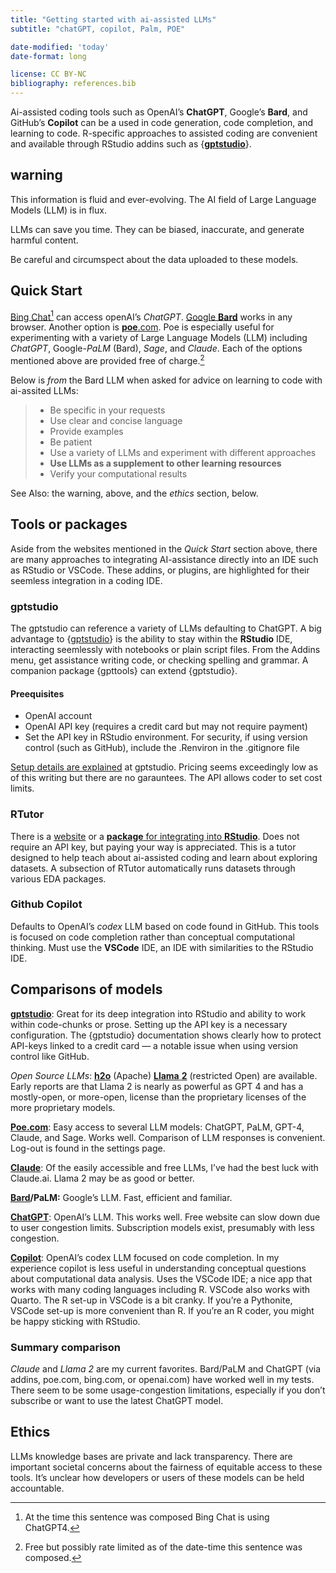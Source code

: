 ```yaml
---
title: "Getting started with ai-assisted LLMs"
subtitle: "chatGPT, copilot, Palm, POE"

date-modified: 'today'
date-format: long

license: CC BY-NC  
bibliography: references.bib
---
```


Ai-assisted coding tools such as OpenAI's **ChatGPT**, Google's **Bard**, and GitHub's **Copilot** can be a used in code generation, code completion, and learning to code. R-specific approaches to assisted coding are convenient and available through RStudio addins such as {[**gptstudio**](#0)}.

::: {.callout-warning collapse="true"}
## warning

This information is fluid and ever-evolving. The AI field of Large Language Models (LLM) is in flux.

LLMs can save you time. They can be biased, inaccurate, and generate harmful content.

Be careful and circumspect about the data uploaded to these models.
:::

## Quick Start

[Bing Chat](https://www.microsoft.com/en-us/edge/features/bing-chat)[^1] can access openAI's *ChatGPT*. [Google **Bard**](https://bard.google.com) works in any browser. Another option is [**poe**.com](https://poe.com). Poe is especially useful for experimenting with a variety of Large Language Models (LLM) including *ChatGPT*, Google-*PaLM* (Bard), *Sage*, and *Claude*. Each of the options mentioned above are provided free of charge.[^2]

[^1]: At the time this sentence was composed Bing Chat is using ChatGPT4.

[^2]: Free but possibly rate limited as of the date-time this sentence was composed.

Below is *from* the Bard LLM when asked for advice on learning to code with ai-assited LLMs:

> -   Be specific in your requests
> -   Use clear and concise language
> -   Provide examples
> -   Be patient
> -   Use a variety of LLMs and experiment with different approaches
> -   **Use LLMs as a supplement to other learning resources**
> -   Verify your computational results

See Also: the warning, above, and the *ethics* section, below.

## Tools or packages

Aside from the websites mentioned in the *Quick Start* section above, there are many approaches to integrating AI-assistance directly into an IDE such as RStudio or VSCode. These addins, or plugins, are highlighted for their seemless integration in a coding IDE.

### gptstudio

The gptstudio can reference a variety of LLMs defaulting to ChatGPT. A big advantage to {[gptstudio](https://michelnivard.github.io/gptstudio/)} is the ability to stay within the **RStudio** IDE, interacting seemlessly with notebooks or plain script files. From the Addins menu, get assistance writing code, or checking spelling and grammar. A companion package {gpttools} can extend {gptstudio}.

#### Preequisites

-   OpenAI account
-   OpenAI API key (requires a credit card but may not require payment)
-   Set the API key in RStudio environment. For security, if using version control (such as GitHub), include the .Renviron in the .gitignore file

[Setup details are explained](https://michelnivard.github.io/gptstudio/#prerequisites) at gptstudio. Pricing seems exceedingly low as of this writing but there are no garauntees. The API allows coder to set cost limits.

### RTutor

There is a [website](https://rtutor.ai/) or a [**package** for integrating into **RStudio**](https://github.com/gexijin/RTutor). Does not require an API key, but paying your way is appreciated. This is a tutor designed to help teach about ai-assisted coding and learn about exploring datasets. A subsection of RTutor automatically runs datasets through various EDA packages.

### Github Copilot

Defaults to OpenAI's *codex* LLM based on code found in GitHub. This tools is focused on code completion rather than conceptual computational thinking. Must use the **VSCode** IDE, an IDE with similarities to the RStudio IDE.

## Comparisons of models

[**gptstudio**](https://michelnivard.github.io/gptstudio/): Great for its deep integration into RStudio and ability to work within code-chunks or prose. Setting up the API key is a necessary configuration. The {gptstudio} documentation shows clearly how to protect API-keys linked to a credit card --- a notable issue when using version control like GitHub.

*Open Source LLMs*: [**h2o**](https://gpt.h2o.ai/) (Apache) [**Llama** **2**](https://codellama.h2o.ai/) (restricted Open) are available. Early reports are that Llama 2 is nearly as powerful as GPT 4 and has a mostly-open, or more-open, license than the proprietary licenses of the more proprietary models.

[**Poe.com**](https://poe.com): Easy access to several LLM models: ChatGPT, PaLM, GPT-4, Claude, and Sage. Works well. Comparison of LLM responses is convenient. Log-out is found in the settings page.

[**Claude**](https://claude.ai/): Of the easily accessible and free LLMs, I've had the best luck with Claude.ai. Llama 2 may be as good or better.

[**Bard**](https://bard.google.com)**/PaLM:** Google's LLM. Fast, efficient and familiar.

[**ChatGPT**](https://openai.com/chatgpt): OpenAI's LLM. This works well. Free website can slow down due to user congestion limits. Subscription models exist, presumably with less congestion.

[**Copilot**](https://github.com/features/copilot): OpenAI's codex LLM focused on code completion. In my experience copilot is less useful in understanding conceptual questions about computational data analysis. Uses the VSCode IDE; a nice app that works with many coding languages including R. VSCode also works with Quarto. The R set-up in VSCode is a bit cranky. If you're a Pythonite, VSCode set-up is more convenient than R. If you're an R coder, you might be happy sticking with RStudio.

### Summary comparison

*Claude* and *Llama 2* are my current favorites. Bard/PaLM and ChatGPT (via addins, poe.com, bing.com, or openai.com) have worked well in my tests. There seem to be some usage-congestion limitations, especially if you don't subscribe or want to use the latest ChatGPT model.

## Ethics

LLMs knowledge bases are private and lack transparency. There are important societal concerns about the fairness of equitable access to these tools. It's unclear how developers or users of these models can be held accountable.
